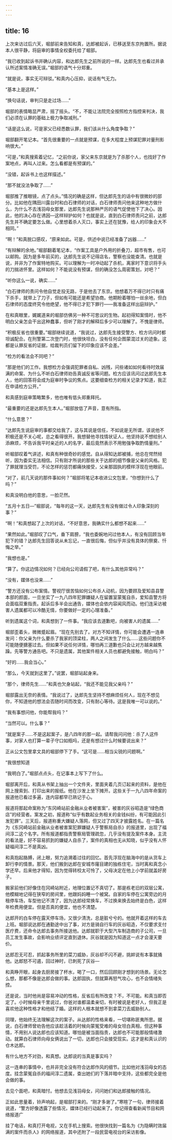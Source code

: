 ```yaml
---
---
---
```

title: 16
---

上次来访过后六天，堀部前来告知和真，达郎被起诉，已移送至东京拘置所。据说本人很平静，将庭审的事情全权委托给了堀部。

“我已收到起诉书并确认内容，和达郎先生之前所说的一样。达郎先生也看过并承认所述案情准确无误。”堀部的语气十分郑重。

“就是说，事实无可辩驳。”和真内心压抑，说话有气无力。

“基本上是这样。”

“换句话说，审判只是走过场……”

堀部的表情略显严肃，摇了摇头。“不，不能让法院完全按照检方指控来判决，我们必须在认罪的基础上极力争取减刑。”

“话是这么说，可是家父已经悉数认罪，我们该从什么角度争取？”

堀部翻开笔记本。“首先很重要的一点就是预谋，在多大程度上预谋犯罪对量刑影响很大。”

“可是，”和真搜索着记忆，“之前你说，家父来东京就是为了杀那个人，也找好了作案地点，再叫人过来。怎么看都是有预谋的。”

“没错，起诉书上也这样描述。”

“那不就没法争取了……”

堀部推了推眼镜，点了点头。”情况的确是这样，但达郎先生的话中有很微妙的部分。比如他在隅田川露台时和白石律师的对话，白石律师责问他来这种地方做什么，为什么不去浅羽母女那里，达郎先生说那种严厉的语气促使他下了决心。因此，他的决心存在诱因—这样辩护如何？也就是说，直到白石律师责问之前，达郎先生并不确定要怎么做。心里想着杀人灭口，事实上还在犹豫，给人的印象会大不相同。”

“啊！”和真脱口感叹，“原来如此。可是，供述中说已经准备了凶器……”

“有辩解的余地。”堀部翻着笔记本，“作案工具是户外用的折叠刀，超市有售，也可以邮购。因为是多年前买的，达郎先生说不记得店名，警察也没能查清。也就是说，并非为了作案特地购买。可以理解为一时冲动起了杀机，离家时下意识将手头的刀揣进怀里。这样如何？不能说没有预谋，但的确没怎么周密策划，对吧？”

“听你这么一说，确实……”

“白石律师的责问令他自觉走投无路，于是他去了东京。他想着万不得已时只有痛下杀手，就带上了刀子，但如有可能还是希望协商。他期盼着哪怕一丝余地，但白石律师的态度终究令他绝望，他不得已才犯下罪行——我准备这样出庭辩护。”

在和真眼里，娓娓道来的堀部仿佛另一种不可思议的生物。起初得知案情时，他不明白父亲怎会干出这种蠢事，但听了刚才的解释后多少可以理解了。不愧是律师。

“积极反省也很重要。”堀部继续说道，“我说过，达郎先生接受警方、检方讯问时都坦诚配合。在刑警第二次登门时，他很快坦白，没有任何企图蒙混过关的迹象。这都是认罪反省的证据，给裁判员们留下的印象应该不会差。”

“检方的看法会不同吧？”

“那是他们的工作。我想检方会强调犯罪者自私、凶残，问些诸如如何看待时效届满的命案、为什么不听白石律师劝告真诚反省等问题。检方应该讯问过达郎先生本人，他的回答将会成为庭审时争议的焦点。这要细查检方的相关记录才知道，我正在申请检方公开。”

和真感到庭审策略繁多，他也唯有低头郑重拜托。

“最重要的还是达郎先生本人。”堀部放低了声音，意有所指。

“什么意思？”

“达郎先生说庭审的事都交给我了，这与其说是信任，不如说是无所谓，该说他不积极还是不关心呢，总之看得很开。我想替他寻找情状证人，他坚持说不想给别人添麻烦，不告诉我平时亲近的人的名字，最后竟然表示不用勉强争取酌情量刑。”

听堀部叹着气讲述，和真有种很奇妙的感觉。自从得知达郎被捕，他总在愕然倾听，因为委实无法相信。只有刚才所说的那些关于达郎的细节像是父亲的风格。犯了罪就理当受罚，不论怎样的惩罚都痛快接受，父亲那固执的模样浮现在他眼前。

“对了，前几天说的那件事如何？”堀部将笔记本收进公文包里，“你想到什么了吗？”

和真没明白他的意思，一脸茫然。

“五月十五日—”堀部说，“每年的这一天，达郎先生有没有做过令人印象深刻的事？”

“啊！”和真想起了上次的对话，“不好意思，我确实什么都想不起来……”

“果然如此。”堀部叹了口气，垂下肩膀，“我也委婉地问过他本人，有没有回顾当年犯下的错？达郎先生回答说从未忘记，一直很后悔，但似乎并没有具体的祭奠、忏悔之举。”

“我想也是。”

“算了。你这边情况如何？已经向公司请假了吧，有什么其他异常吗？”

“没有，媒体也没来……”

“警方还没有公布案情。警视厅很苦恼如何公布杀人动机，因为要顾及爱知县县警本部的颜面，一旦坐实了一九八四年犯罪嫌疑人在留置室蒙冤自杀，爱知县警方将会面临双重指责。起诉后多半会出通告，媒体也会依内容闻风而动。他们连采访被害人遗属都可以冷酷无情，你要做好一定的心理准备。”

听到遗属这个词，和真想到了一件事。“我应该去道歉吧，向被害人的遗属……”

堀部歪着头，微微蹙起眉。“现在先别去了。对方不知详情，你可能会遭遇一连串发问：你父亲为什么要杀了我家的顶梁柱，两人之间发生了什么……这些问题你不可能随便搪塞过去。但如果不说任何详情，哪怕再三道歉也只会让对方越来越焦躁。先等警方通告吧。不只是遗属，其他案件相关人员也都避免接触，明白吗？”

“好的……我会当心。”

“那么，今天就到这里了。”说罢，堀部站起身来。

“那个，律师先生……”和真也欠身站起，“我还不能见我父亲吗？”

堀部露出无奈的表情。“我说过了，达郎先生坚持不想麻烦任何人，现在不想见你，不知道他的想法会否随时间而改变，只有耐心等待。这是我唯一可以说的。”

“我有事想问他，你能帮我吗？”

“当然可以。什么事？”

“就是案子……不是这起案子，是八四年的那一起。请帮我问问他：杀了人这件事，对家人也打算一辈子守口如瓶吗，还是有想过什么时候要说出来？”

正从公文包里拿文具的堀部停下了手。“这可是……相当尖锐的问题啊。”

“我很想知道

“我明白了。”堀部点点头，在记事本上写下了什么。

堀部离开后，和真从书架上抽出一个文件夹，里面夹着几页订起来的资料，是他在网上搜索到、打印出来的报纸。他在沙发上坐下摊开。这些关于一九八四年命案的报道他已看过多遍，连内容都早已熟记于心。

报道将那起命案称为“东冈崎站前金融从业者被害案”，被害的灰谷昭造是“绿色商店”的经营者。案发之初，报道称“似乎有数起业务相关的金钱纠纷，有可能因此引发犯罪”。三天后，报道称重大嫌疑人落网，但又过了四天才披露姓名。在一篇名为《东冈崎站前金融从业者被害案犯罪嫌疑人于警察局自杀》的报道里，出现了福间淳二这个名字。所有报道都指责警察局管理疏忽，几乎没有提及案件本身。主流的看法是，好不容易抓到的嫌疑人自杀了，案件的真相也无从知晓，似乎没有人怀疑福间淳二不是真凶。

和真抱起胳膊，闭上眼，努力追溯着过往的回忆。首先浮现在脑海中的是从货车上卸行李的情景。那天，他们搬到达郎在安城市窿目建的独栋住宅，当时离和真念小学还早。后来他才得知，因为觉得转校太可怜了，父母决定在他上小学前就盖好房子。

搬家前他们好像住在冈崎站附近，地理位置记不真切了。那是栋老旧的双层公寓，他模糊地记得在狭窄的房间里，他跟妈妈睡一个被窝。自家的车停在公寓旁边的月租停车场，车型他记不清了，因为达郎经常换车，不过换来换去始终是白色，这样年检费用便宜。但是否真的便宜，他也不清楚。

达郎开的白车停在露天停车场，又很少清洗，总是脏兮兮的。他就开着这样的车去上班。堀部说达郎在通勤途中出了事，对方是骑自行车的灰谷昭造，不仅要求支付医疗费，还命令达郎去事务所接送他。达郎就职于大型汽车制造商的子公司，一旦员工发生事故，会影响业绩评定直到退休。灰谷就是因为知道这一点才会漫天要价。

达郎忍无可忍，抓起事务所里的菜刀威胁，灰谷却不闪不避，挑衅说有本事就捅他。达郎怒不可遏，回过神时，已刺死了灰谷—

和真睁开眼，起身去厨房接了杯水，喝了一口，然后回顾刚才想到的场景。无论怎么想，那都不像是达郎会做的事。达郎固执，但就算再怒气攻心，也不会情绪失控。

还是说，当时他尚是容易冲动的性格，反省后有所改变？不，不可能。和真当即否定了。小时候母亲千里说过，你爸对谁都温柔亲切，有时被说是老好人，但我正是喜欢他这种性格才和他结了婚。这样的人根本就想不到拿菜刀去威胁别人。

同理，他始终无法理解这次的案子。从达郎的性格来看，一切堪称匪夷所思。据说，白石律师曾劝告他应该趁活着的时候向蒙冤受难的母女坦白真相，但这种事情，不用别人说达郎也应该知道。哪怕是被当面指责，达郎也不可能那般情绪激动。就算白石律师向母女俩说出了一切，达郎也只会接受现实。这才是和真认识的仓木达郎。

有什么地方不对劲，和真想。达郎说的当真是事实吗？

这一连串的事情中，也并非完全没有符合达郎作风的细节。比如他对浅羽母女的态度。挂念蒙冤自杀的福间淳二遗属，查出她们的下落并暗中支持，这些都完全是他会做的事。

去见个面吧，和真暗忖。他想去见浅羽母女，问问她们和达郎接触的情况。

正如此思量着，铃声响起，是堀部打来的。“刚才多谢了。”寒暄了一句，律师接着说道，“警方好像透露了些情况，媒体已经行动起来了。你记得查看新闻节目和网络报道广

挂了电话，和真打开电视，又在手机上搜索。他很快找到一篇名为《为隐瞒时效届满的案件而杀人》的网络报道，其中还附了一段民营电视台的采访影像。